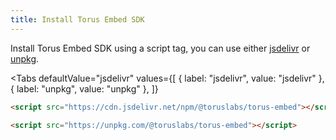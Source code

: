 ```yaml
---
title: Install Torus Embed SDK
---
```



Install Torus Embed SDK using a script tag, you can use either
[jsdelivr](https://www.jsdelivr.com/package/npm/@toruslabs/torus-embed) or
[unpkg](https://unpkg.com/@toruslabs/torus-embed).

<Tabs
  defaultValue="jsdelivr"
  values={[
    { label: "jsdelivr", value: "jsdelivr" },
    { label: "unpkg", value: "unpkg" },
  ]}
>
<TabItem value="jsdelivr">

```html
<script src="https://cdn.jsdelivr.net/npm/@toruslabs/torus-embed"></script>
```

</TabItem>

<TabItem value="unpkg">

```html
<script src="https://unpkg.com/@toruslabs/torus-embed"></script>
```

</TabItem>

</Tabs>
